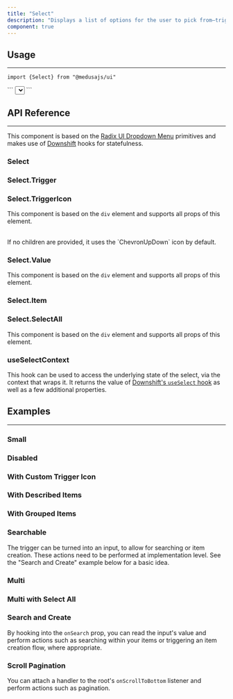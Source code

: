 ```yaml
---
title: "Select"
description: "Displays a list of options for the user to pick from—triggered by a button."
component: true
---
```


<ComponentExample name="select-demo" />

## Usage

---

<Snippet>```import {Select} from "@medusajs/ui"```</Snippet>

<Snippet>
  ```
  <Select onChange={(selectedItem) => doSomething(selectedItem)}>
    <Select.Trigger>
      <Select.Value placeholder="Placeholder" />
      <Select.TriggerIcon />
    </Select.Trigger>
    <Select.Content>
      {items.map((item) => (
        <Select.Item key={item.value} item={item}>
          {item.label}
        </Select.Item>
      ))}
    </Select.Content>
  </Select>
  ```
</Snippet>

## API Reference

---

This component is based on the [Radix UI Dropdown Menu]("https://www.radix-ui.com/primitives/docs/components/dropdown-menu") primitives
and makes use of [Downshift](https://www.downshift-js.com/) hooks for statefulness.

### Select

<ComponentProps component="select" />

### Select.Trigger

<ComponentProps component="select-trigger" />

### Select.TriggerIcon

This component is based on the `div` element and supports all props of this element.

<br />
If no children are provided, it uses the `ChevronUpDown` icon by default.

### Select.Value

This component is based on the `div` element and supports all props of this element.

<ComponentProps component="select-value" />

### Select.Item

<ComponentProps component="select-item" />

### Select.SelectAll

This component is based on the `div` element and supports all props of this element.

### useSelectContext

This hook can be used to access the underlying state of the select, via the context that wraps it. It returns the value of [Downshift's `useSelect` hook](https://www.downshift-js.com/use-select/) as well as a few additional properties.

<HookValues hook="useSelectContext" />

## Examples

---

### Small

<ComponentExample name="select-small" />

### Disabled

<ComponentExample name="select-disabled" />

### With Custom Trigger Icon

<ComponentExample name="select-custom-trigger-icon" />

### With Described Items

<ComponentExample name="select-described-items" />

### With Grouped Items

<ComponentExample name="select-grouped-items" />

### Searchable

The trigger can be turned into an input, to allow for searching or item creation.
These actions need to be performed at implementation level.
See the "Search and Create" example below for a basic idea.

<ComponentExample name="select-searchable" />

### Multi

<ComponentExample name="select-multi" />

### Multi with Select All

<ComponentExample name="select-multi-selectall" />

### Search and Create

By hooking into the `onSearch` prop, you can read the input's value and perform actions such as searching
within your items or triggering an item creation flow, where appropriate.

<ComponentExample name="select-search-and-create" />

### Scroll Pagination

You can attach a handler to the root's `onScrollToBottom` listener and perform actions such as pagination.

<ComponentExample name="select-scroll-pagination" />
